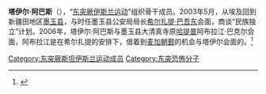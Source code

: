 '''塔伊尔·阿巴斯'''（{{lang-ug|تاھىر ئابباس|Tahir Abbas}}），“[[東突厥伊斯蘭運動|东突厥伊斯兰运动]]”组织骨干成员。2003年5月，从埃及回到新疆田地区[[墨玉县|墨玉县]]，与时任墨玉县公安局局长[[希尔扎提·巴吾东|希尔扎提·巴吾东]]会面，商谈“民族独立”计划。2006年，塔伊尔·阿巴斯与墨玉县大清真寺原[[伊玛目|哈提普]]阿布拉江·巴克尔会面，阿布拉江是在希尔扎提的安排下，借着到[[麦加朝觐|麦加朝觐]]的机会与塔伊尔会面的。<ref>{{cite web |title=新疆发布会公布第四部涉疆反恐纪录片中“两面人”犯罪事实 |url=https://www.163.com/news/article/G6TCS64400018AOR.html |website=网易新闻 |access-date=2021-04-11 |archive-date=2021-04-12 |archive-url=https://web.archive.org/web/20210412193833/https://www.163.com/news/article/G6TCS64400018AOR.html |dead-url=no }}</ref>

[[Category:东突厥斯坦伊斯兰运动成员|Category:东突厥斯坦伊斯兰运动成员]]
[[Category:东突恐怖分子|Category:东突恐怖分子]]
{{bio-stub}}